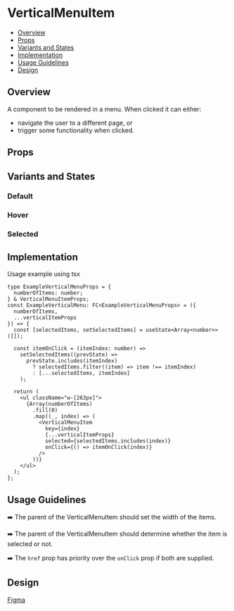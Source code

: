 
<Meta of={VerticalMenuItem} />

# VerticalMenuItem

- [Overview](#overview)
- [Props](#props)
- [Variants and States](#variants-and-states)
- [Implementation](#implementation)
- [Usage Guidelines](#usage-guidelines)
- [Design](#design)

## Overview

A component to be rendered in a menu. When clicked it can either:

- navigate the user to a different page, or
- trigger some functionality when clicked.

## Props

<Controls />

## Variants and States

### Default

<Canvas of={VerticalMenuItem.Default} />

### Hover

<Canvas of={VerticalMenuItem.Hover} />

### Selected

<Canvas of={VerticalMenuItem.Selected} />

## Implementation

Usage example using tsx

```tsx
type ExampleVerticalMenuProps = {
  numberOfItems: number;
} & VerticalMenuItemProps;
const ExampleVerticalMenu: FC<ExampleVerticalMenuProps> = ({
  numberOfItems,
  ...verticalItemProps
}) => {
  const [selectedItems, setSelectedItems] = useState<Array<number>>([]);

  const itemOnClick = (itemIndex: number) =>
    setSelectedItems((prevState) =>
      prevState.includes(itemIndex)
        ? selectedItems.filter((item) => item !== itemIndex)
        : [...selectedItems, itemIndex]
    );

  return (
    <ul className="w-[263px]">
      {Array(numberOfItems)
        .fill(0)
        .map((_, index) => (
          <VerticalMenuItem
            key={index}
            {...verticalItemProps}
            selected={selectedItems.includes(index)}
            onClick={() => itemOnClick(index)}
          />
        ))}
    </ul>
  );
};
```

## Usage Guidelines

➡️ The parent of the VerticalMenuItem should set the width of the items.

➡️ The parent of the VerticalMenuItem should determine whether the item is selected or not.

➡️ The `href` prop has priority over the `onClick` prop if both are supplied.

## Design

[Figma](https://www.figma.com/design/n2NzB4G3OTR74o3dQ4BOwm/My-Account-%26-Sign-up-Component-library?node-id=66-40592&node-type=canvas&t=EZw5NJ3j8wNNgRKY-0)
